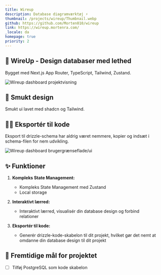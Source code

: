 ```yaml
---
title: Wireup
description: Database diagramværktøj ⚡
thumbnail: /projects/wireup/Thumbnail.webp
github: https://github.com/Morten010/wireup
link: https://wireup.mortenra.com/
_locale: da
homepage: true
priority: 2
---
```


## 🍾 WireUp - Design databaser med lethed

Bygget med Next.js App Router, TypeScript, Tailwind, Zustand.

![Wireup dashboard projektvisning](/projects/wireup/showcase.webp)

## 🎨 Smukt design

Smukt ui lavet med shadcn og Tailwind.

## 🧑‍💻 Eksportér til kode

Eksport til drizzle-schema har aldrig været nemmere, kopier og indsæt i schema-filen for nem udvikling.

![Wireup dashboard brugergrænseflade/ui](/projects/wireup/export.webp)

## ✨ Funktioner

1. **Kompleks State Management:**
   - Kompleks State Management med Zustand
   - Local storage

2. **Interaktivt lærred:**
   - Interaktivt lærred, visualisér din database design og forbind relationer

3. **Eksportér til kode:**
   - Generér drizzle-kode-skabelon til dit projekt, hvilket gør det nemt at omdanne din database design til dit projekt

## 🚀 Fremtidige mål for projektet
- [ ] Tilføj PostgreSQL som kode skabelon
